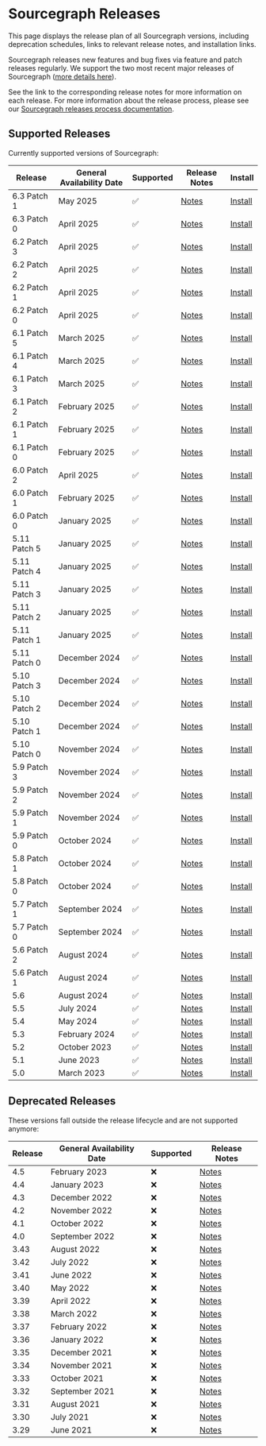 # Sourcegraph Releases

<p className="subtitle">This page displays the release plan of all Sourcegraph versions, including deprecation schedules, links to relevant release notes, and installation links.</p>

Sourcegraph releases new features and bug fixes via feature and patch releases regularly. We support the two most recent major releases of Sourcegraph ([more details here](https://www.notion.so/Sourcegraph-Releases-eee2a5384b0a4555adb51b439ddde35f?pvs=21)).

See the link to the corresponding release notes for more information on each release. For more information about the release process, please see our [Sourcegraph releases process documentation](https://www.notion.so/Sourcegraph-Releases-eee2a5384b0a4555adb51b439ddde35f?pvs=21).

## Supported Releases

Currently supported versions of Sourcegraph:

| **Release**  | **General Availability Date** | **Supported** | **Release Notes**                                                  | **Install**                                          |
|--------------|-------------------------------|---------------|--------------------------------------------------------------------|------------------------------------------------------|
| 6.3 Patch 1  | May 2025                      | ✅             | [Notes](https://sourcegraph.com/docs/technical-changelog#v632692)  | [Install](https://sourcegraph.com/docs/admin/deploy) |
| 6.3 Patch 0  | April 2025                    | ✅             | [Notes](https://sourcegraph.com/docs/technical-changelog#v630)     | [Install](https://sourcegraph.com/docs/admin/deploy) |
| 6.2 Patch 3  | April 2025                    | ✅             | [Notes](https://sourcegraph.com/docs/technical-changelog#v623841)  | [Install](https://sourcegraph.com/docs/admin/deploy) |
| 6.2 Patch 2  | April 2025                    | ✅             | [Notes](https://sourcegraph.com/docs/technical-changelog#v622553)  | [Install](https://sourcegraph.com/docs/admin/deploy) |
| 6.2 Patch 1  | April 2025                    | ✅             | [Notes](https://sourcegraph.com/docs/technical-changelog#v621106)  | [Install](https://sourcegraph.com/docs/admin/deploy) |
| 6.2 Patch 0  | April 2025                    | ✅             | [Notes](https://sourcegraph.com/docs/technical-changelog#v620)     | [Install](https://sourcegraph.com/docs/admin/deploy) |
| 6.1 Patch 5  | March 2025                    | ✅             | [Notes](https://sourcegraph.com/docs/technical-changelog#v615633)  | [Install](https://sourcegraph.com/docs/admin/deploy) |
| 6.1 Patch 4  | March 2025                    | ✅             | [Notes](https://sourcegraph.com/docs/technical-changelog#v614020)  | [Install](https://sourcegraph.com/docs/admin/deploy) |
| 6.1 Patch 3  | March 2025                    | ✅             | [Notes](https://sourcegraph.com/docs/technical-changelog#v612889)  | [Install](https://sourcegraph.com/docs/admin/deploy) |
| 6.1 Patch 2  | February 2025                 | ✅             | [Notes](https://sourcegraph.com/docs/technical-changelog#v611295)  | [Install](https://sourcegraph.com/docs/admin/deploy) |
| 6.1 Patch 1  | February 2025                 | ✅             | [Notes](https://sourcegraph.com/docs/technical-changelog#v61376)   | [Install](https://sourcegraph.com/docs/admin/deploy) |
| 6.1 Patch 0  | February 2025                 | ✅             | [Notes](https://sourcegraph.com/docs/technical-changelog#v610)     | [Install](https://sourcegraph.com/docs/admin/deploy) |
| 6.0 Patch 2  | April 2025                    | ✅             | [Notes](https://sourcegraph.com/docs/technical-changelog#v6012741) | [Install](https://sourcegraph.com/docs/admin/deploy) |
| 6.0 Patch 1  | February 2025                 | ✅             | [Notes](https://sourcegraph.com/docs/technical-changelog#v602687)  | [Install](https://sourcegraph.com/docs/admin/deploy) |
| 6.0 Patch 0  | January 2025                  | ✅             | [Notes](https://sourcegraph.com/docs/technical-changelog#v600)     | [Install](https://sourcegraph.com/docs/admin/deploy) |
| 5.11 Patch 5 | January 2025                  | ✅             | [Notes](https://sourcegraph.com/docs/technical-changelog#v5116271) | [Install](https://sourcegraph.com/docs/admin/deploy) |
| 5.11 Patch 4 | January 2025                  | ✅             | [Notes](https://sourcegraph.com/docs/technical-changelog#v5114013) | [Install](https://sourcegraph.com/docs/admin/deploy) |
| 5.11 Patch 3 | January 2025                  | ✅             | [Notes](https://sourcegraph.com/docs/technical-changelog#v5114013) | [Install](https://sourcegraph.com/docs/admin/deploy) |
| 5.11 Patch 2 | January 2025                  | ✅             | [Notes](https://sourcegraph.com/docs/technical-changelog#v5113601) | [Install](https://sourcegraph.com/docs/admin/deploy) |
| 5.11 Patch 1 | January 2025                  | ✅             | [Notes](https://sourcegraph.com/docs/technical-changelog#v5112732) | [Install](https://sourcegraph.com/docs/admin/deploy) |
| 5.11 Patch 0 | December 2024                 | ✅             | [Notes](https://sourcegraph.com/docs/technical-changelog#v5110)    | [Install](https://sourcegraph.com/docs/admin/deploy) |
| 5.10 Patch 3 | December 2024                 | ✅             | [Notes](https://sourcegraph.com/docs/technical-changelog#v5103940) | [Install](https://sourcegraph.com/docs/admin/deploy) |
| 5.10 Patch 2 | December 2024                 | ✅             | [Notes](https://sourcegraph.com/docs/technical-changelog#v5102832) | [Install](https://sourcegraph.com/docs/admin/deploy) |
| 5.10 Patch 1 | December 2024                 | ✅             | [Notes](https://sourcegraph.com/docs/technical-changelog#v5101164) | [Install](https://sourcegraph.com/docs/admin/deploy) |
| 5.10 Patch 0 | November 2024                 | ✅             | [Notes](https://sourcegraph.com/docs/technical-changelog#v5100)    | [Install](https://sourcegraph.com/docs/admin/deploy) |
| 5.9 Patch 3  | November 2024                 | ✅             | [Notes](https://sourcegraph.com/docs/technical-changelog#v591590)  | [Install](https://sourcegraph.com/docs/admin/deploy) |
| 5.9 Patch 2  | November 2024                 | ✅             | [Notes](https://sourcegraph.com/docs/technical-changelog#v59347)   | [Install](https://sourcegraph.com/docs/admin/deploy) |
| 5.9 Patch 1  | November 2024                 | ✅             | [Notes](https://sourcegraph.com/docs/technical-changelog#v5945)    | [Install](https://sourcegraph.com/docs/admin/deploy) |
| 5.9 Patch 0  | October 2024                  | ✅             | [Notes](https://sourcegraph.com/docs/technical-changelog#v590)     | [Install](https://sourcegraph.com/docs/admin/deploy) |
| 5.8 Patch 1  | October 2024                  | ✅             | [Notes](https://sourcegraph.com/docs/technical-changelog#v581579)  | [Install](https://sourcegraph.com/docs/admin/deploy) |
| 5.8 Patch 0  | October 2024                  | ✅             | [Notes](https://sourcegraph.com/docs/technical-changelog#v580)     | [Install](https://sourcegraph.com/docs/admin/deploy) |
| 5.7 Patch 1  | September 2024                | ✅             | [Notes](https://sourcegraph.com/docs/technical-changelog#v572474)  | [Install](https://sourcegraph.com/docs/admin/deploy) |
| 5.7 Patch 0  | September 2024                | ✅             | [Notes](https://sourcegraph.com/docs/technical-changelog#v570)     | [Install](https://sourcegraph.com/docs/admin/deploy) |
| 5.6 Patch 2  | August 2024                   | ✅             | [Notes](https://sourcegraph.com/docs/technical-changelog#v562535)  | [Install](https://sourcegraph.com/docs/admin/deploy) |
| 5.6 Patch 1  | August 2024                   | ✅             | [Notes](https://sourcegraph.com/docs/technical-changelog#v56185)   | [Install](https://sourcegraph.com/docs/admin/deploy) |
| 5.6          | August 2024                   | ✅             | [Notes](https://sourcegraph.com/docs/technical-changelog#v560)     | [Install](https://sourcegraph.com/docs/admin/deploy) |
| 5.5          | July 2024                     | ✅             | [Notes](https://sourcegraph.com/docs/technical-changelog#v553956)  | [Install](https://sourcegraph.com/docs/admin/deploy) |
| 5.4          | May 2024                      | ✅             | [Notes](https://sourcegraph.com/docs/technical-changelog#v547765)  | [Install](https://sourcegraph.com/docs/admin/deploy) |
| 5.3          | February 2024                 | ✅             | [Notes](https://sourcegraph.com/docs/technical-changelog#v5312303) | [Install](https://sourcegraph.com/docs/admin/deploy) |
| 5.2          | October 2023                  | ✅             | [Notes](https://sourcegraph.com/docs/technical-changelog#v527)     | [Install](https://sourcegraph.com/docs/admin/deploy) |
| 5.1          | June 2023                     | ✅             | [Notes](https://sourcegraph.com/docs/technical-changelog#v519)     | [Install](https://sourcegraph.com/docs/admin/deploy) |
| 5.0          | March 2023                    | ✅             | [Notes](https://sourcegraph.com/docs/technical-changelog#v506)     | [Install](https://sourcegraph.com/docs/admin/deploy) |

## Deprecated Releases

These versions fall outside the release lifecycle and are not supported anymore:

| **Release** | **General Availability Date** | **Supported** | **Release Notes**                                                                               |
|-------------|-------------------------------|---------------|-------------------------------------------------------------------------------------------------|
| 4.5         | February 2023                 | ❌             | [Notes](https://sourcegraph.com/docs/technical-changelog#v451)                                  |
| 4.4         | January 2023                  | ❌             | [Notes](https://sourcegraph.com/docs/technical-changelog#v442)                                  |
| 4.3         | December 2022                 | ❌             | [Notes](https://sourcegraph.com/docs/technical-changelog#v431)                                  |
| 4.2         | November 2022                 | ❌             | [Notes](https://sourcegraph.com/docs/technical-changelog#v421)                                  |
| 4.1         | October 2022                  | ❌             | [Notes](https://sourcegraph.com/docs/technical-changelog#v413)                                  |
| 4.0         | September 2022                | ❌             | [Notes](https://sourcegraph.com/docs/technical-changelog#v401)                                  |
| 3.43        | August 2022                   | ❌             | [Notes](https://github.com/sourcegraph/sourcegraph-public-snapshot/blob/main/CHANGELOG.md#3432) |
| 3.42        | July 2022                     | ❌             | [Notes](https://github.com/sourcegraph/sourcegraph-public-snapshot/blob/main/CHANGELOG.md#3422) |
| 3.41        | June 2022                     | ❌             | [Notes](https://github.com/sourcegraph/sourcegraph-public-snapshot/blob/main/CHANGELOG.md#3422) |
| 3.40        | May 2022                      | ❌             | [Notes](https://github.com/sourcegraph/sourcegraph-public-snapshot/blob/main/CHANGELOG.md#3402) |
| 3.39        | April 2022                    | ❌             | [Notes](https://github.com/sourcegraph/sourcegraph-public-snapshot/blob/main/CHANGELOG.md#3391) |
| 3.38        | March 2022                    | ❌             | [Notes](https://github.com/sourcegraph/sourcegraph-public-snapshot/blob/main/CHANGELOG.md#3391) |
| 3.37        | February 2022                 | ❌             | [Notes](https://github.com/sourcegraph/sourcegraph-public-snapshot/blob/main/CHANGELOG.md#3391) |
| 3.36        | January 2022                  | ❌             | [Notes](https://github.com/sourcegraph/sourcegraph-public-snapshot/blob/main/CHANGELOG.md#3363) |
| 3.35        | December 2021                 | ❌             | [Notes](https://github.com/sourcegraph/sourcegraph-public-snapshot/blob/main/CHANGELOG.md#3352) |
| 3.34        | November 2021                 | ❌             | [Notes](https://github.com/sourcegraph/sourcegraph-public-snapshot/blob/main/CHANGELOG.md#3352) |
| 3.33        | October 2021                  | ❌             | [Notes](https://github.com/sourcegraph/sourcegraph-public-snapshot/blob/main/CHANGELOG.md#3332) |
| 3.32        | September 2021                | ❌             | [Notes](https://github.com/sourcegraph/sourcegraph-public-snapshot/blob/main/CHANGELOG.md#3321) |
| 3.31        | August 2021                   | ❌             | [Notes](https://github.com/sourcegraph/sourcegraph-public-snapshot/blob/main/CHANGELOG.md#3321) |
| 3.30        | July 2021                     | ❌             | [Notes](https://github.com/sourcegraph/sourcegraph-public-snapshot/blob/main/CHANGELOG.md#3321) |
| 3.29        | June 2021                     | ❌             | [Notes](https://github.com/sourcegraph/sourcegraph-public-snapshot/blob/main/CHANGELOG.md#3321) |
